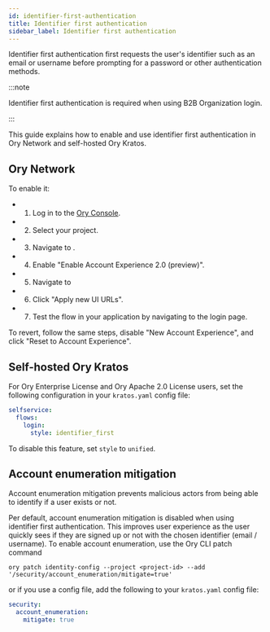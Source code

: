 ```yaml
---
id: identifier-first-authentication
title: Identifier first authentication
sidebar_label: Identifier first authentication
---
```


Identifier first authentication first requests the user's identifier such as an email or username before prompting for a password
or other authentication methods.

:::note

Identifier first authentication is required when using B2B Organization login.

:::

This guide explains how to enable and use identifier first authentication in Ory Network and self-hosted Ory Kratos.

## Ory Network

To enable it:

- 1. Log in to the [Ory Console](https://console.ory.sh).
- 2. Select your project.
- 3. Navigate to <ConsoleLink route="project.accountExperience.theming.route" />.
- 4. Enable "Enable Account Experience 2.0 (preview)".
- 5. Navigate to <ConsoleLink route="project.ui.route" />
- 6. Click "Apply new UI URLs".
- 7. Test the flow in your application by navigating to the login page.

To revert, follow the same steps, disable "New Account Experience", and click "Reset to Account Experience".

## Self-hosted Ory Kratos

For Ory Enterprise License and Ory Apache 2.0 License users, set the following configuration in your `kratos.yaml` config file:

```yaml title="kratos-config.yaml"
selfservice:
  flows:
    login:
      style: identifier_first
```

To disable this feature, set `style` to `unified`.

## Account enumeration mitigation

Account enumeration mitigation prevents malicious actors from being able to identify if a user exists or not.

Per default, account enumeration mitigation is disabled when using identifier first authentication. This improves user experience
as the user quickly sees if they are signed up or not with the chosen identifier (email / username). To enable account
enumeration, use the Ory CLI patch command

```shell
ory patch identity-config --project <project-id> --add '/security/account_enumeration/mitigate=true'
```

or if you use a config file, add the following to your `kratos.yaml` config file:

```yaml title="kratos-config.yaml"
security:
  account_enumeration:
    mitigate: true
```

